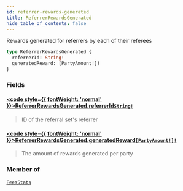 ```yaml
---
id: referrer-rewards-generated
title: ReferrerRewardsGenerated
hide_table_of_contents: false
---
```








Rewards generated for referrers by each of their referees

```graphql
type ReferrerRewardsGenerated {
  referrerId: String!
  generatedReward: [PartyAmount!]!
}
```


### Fields

#### [<code style={{ fontWeight: 'normal' }}>ReferrerRewardsGenerated.<b>referrerId</b></code>](#)<Bullet />[`String!`](/testnet/api/graphql/scalars/string) <Badge class="secondary" text="non-null"/> <Badge class="secondary" text="scalar"/>
> ID of the referral set's referrer
> 

#### [<code style={{ fontWeight: 'normal' }}>ReferrerRewardsGenerated.<b>generatedReward</b></code>](#)<Bullet />[`[PartyAmount!]!`](/testnet/api/graphql/objects/party-amount) <Badge class="secondary" text="non-null"/> <Badge class="secondary" text="object"/>
> The amount of rewards generated per party
> 



### Member of

[`FeesStats`](/testnet/api/graphql/objects/fees-stats)  <Badge class="secondary" text="object"/>



